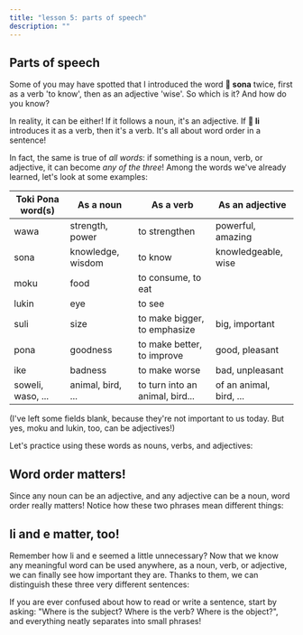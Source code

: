 ```yaml
---
title: "lesson 5: parts of speech"
description: ""
---
```



## Parts of speech

Some of you may have spotted that I introduced the word **󱥡 sona** twice, first as a verb 'to know', then as an adjective 'wise'. So which is it? And how do you know?

In reality, it can be either! If it follows a noun, it's an adjective. If **󱤧 li** introduces it as a verb, then it's a verb. It's all about word order in a sentence!

In fact, the same is true of _all words_: if something is a noun, verb, or adjective, it can become _any of the three_! Among the words we've already learned, let's look at some examples:

| Toki Pona word(s) | As a noun         | As a verb                       | As an adjective         |
| ----------------- | ----------------- | ------------------------------- | ----------------------- |
| wawa              | strength, power   | to strengthen                   | powerful, amazing       |
| sona              | knowledge, wisdom | to know                         | knowledgeable, wise     |
| moku              | food              | to consume, to eat              |                         |
| lukin             | eye               | to see                          |                         |
| suli              | size              | to make bigger, to emphasize    | big, important          |
| pona              | goodness          | to make better, to improve      | good, pleasant          |
| ike               | badness           | to make worse                   | bad, unpleasant         |
| soweli, waso, ... | animal, bird, ... | to turn into an animal, bird... | of an animal, bird, ... |

(I've left some fields blank, because they're not important to us today. But yes, moku and lukin, too, can be adjectives!)

Let's practice using these words as nouns, verbs, and adjectives:

<List>
  <Sentence sl="lukin li pona e sona." m="Eyes improve knowledge." />
  <Sentence sl="moku li suli e pipi." m="Food makes the bugs grow bigger." />
  <Sentence
    sl="moku li wawa e soweli lili."
    m="Food strengthens the small animal."
  />
</List>

## Word order matters!

Since any noun can be an adjective, and any adjective can be a noun, word order really matters! Notice how these two phrases mean different things:

<List>
  <Word sl="soweli suli" m="big animal" />
  <Word sl="suli soweli" m="the size of an animal" />
  <Sentence
    sl="soweli suli li sona e suli soweli."
    m="The big animal knows the size of an animal."
  />
</List>

## li and e matter, too!

Remember how li and e seemed a little unnecessary? Now that we know any meaningful word can be used anywhere, as a noun, verb, or adjective, we can finally see how important they are. Thanks to them, we can distinguish these three very different sentences:

<List>
  <Word sl="soweli sona" m="wise animal" />
  <Word sl="sona pona" m="good knowledge; to know well" />
  <Word sl="pona waso" m="goodness of the bird" />
  <Sentence
    sl="soweli sona li pona e waso."
    m="The wise animal helps the bird."
  />
  <Sentence
    sl="soweli li sona pona e waso."
    m="The animal knows the bird well."
  />
  <Sentence
    sl="soweli li sona e pona waso."
    m="The animal knows how good the bird is."
  />
</List>
If you are ever confused about how to read or write a sentence, start by asking:
"Where is the subject? Where is the verb? Where is the object?", and everything
neatly separates into small phrases!
